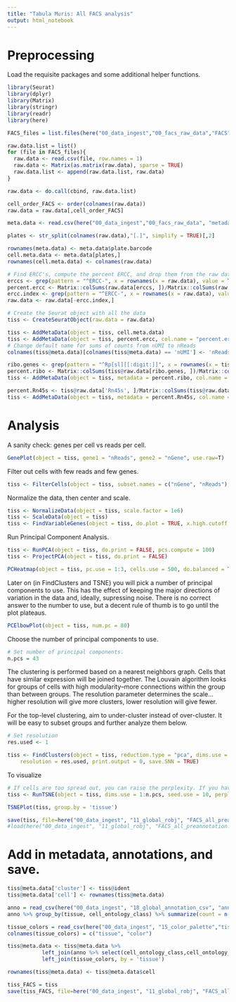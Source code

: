 ```yaml
---
title: "Tabula Muris: All FACS analysis"
output: html_notebook
---
```


# Preprocessing

Load the requisite packages and some additional helper functions.

```r
library(Seurat)
library(dplyr)
library(Matrix)
library(stringr)
library(readr)
library(here)
```


```r
FACS_files = list.files(here("00_data_ingest","00_facs_raw_data","FACS"), full.names = TRUE)

raw.data.list = list()
for (file in FACS_files){
  raw.data <- read.csv(file, row.names = 1)
  raw.data <- Matrix(as.matrix(raw.data), sparse = TRUE)
  raw.data.list <- append(raw.data.list, raw.data)
}

raw.data <- do.call(cbind, raw.data.list)
```

```r
cell_order_FACS <- order(colnames(raw.data))
raw.data = raw.data[,cell_order_FACS]
```


```r
meta.data <- read.csv(here("00_data_ingest","00_facs_raw_data", "metadata_FACS.csv"))

plates <- str_split(colnames(raw.data),"[.]", simplify = TRUE)[,2]

rownames(meta.data) <- meta.data$plate.barcode
cell.meta.data <- meta.data[plates,]
rownames(cell.meta.data) <- colnames(raw.data)
```

```r
# Find ERCC's, compute the percent ERCC, and drop them from the raw data.
erccs <- grep(pattern = "^ERCC-", x = rownames(x = raw.data), value = TRUE)
percent.ercc <- Matrix::colSums(raw.data[erccs, ])/Matrix::colSums(raw.data)
ercc.index <- grep(pattern = "^ERCC-", x = rownames(x = raw.data), value = FALSE)
raw.data <- raw.data[-ercc.index,]
```

```r
# Create the Seurat object with all the data
tiss <- CreateSeuratObject(raw.data = raw.data)

tiss <- AddMetaData(object = tiss, cell.meta.data)
tiss <- AddMetaData(object = tiss, percent.ercc, col.name = "percent.ercc")
# Change default name for sums of counts from nUMI to nReads
colnames(tiss@meta.data)[colnames(tiss@meta.data) == 'nUMI'] <- 'nReads'
```

```r
ribo.genes <- grep(pattern = "^Rp[sl][[:digit:]]", x = rownames(x = tiss@data), value = TRUE)
percent.ribo <- Matrix::colSums(tiss@raw.data[ribo.genes, ])/Matrix::colSums(tiss@raw.data)
tiss <- AddMetaData(object = tiss, metadata = percent.ribo, col.name = "percent.ribo")
```

```r
percent.Rn45s <- tiss@raw.data['Rn45s', ]/Matrix::colSums(tiss@raw.data)
tiss <- AddMetaData(object = tiss, metadata = percent.Rn45s, col.name = "percent.Rn45s")
```

# Analysis

A sanity check: genes per cell vs reads per cell.

```r
GenePlot(object = tiss, gene1 = "nReads", gene2 = "nGene", use.raw=T)
```

Filter out cells with few reads and few genes.

```r
tiss <- FilterCells(object = tiss, subset.names = c("nGene", "nReads"), low.thresholds = c(500, 50000))
```

Normalize the data, then center and scale.

```r
tiss <- NormalizeData(object = tiss, scale.factor = 1e6)
tiss <- ScaleData(object = tiss)
tiss <- FindVariableGenes(object = tiss, do.plot = TRUE, x.high.cutoff = Inf, y.cutoff = 0.5)
```

Run Principal Component Analysis.
```r
tiss <- RunPCA(object = tiss, do.print = FALSE, pcs.compute = 100)
tiss <- ProjectPCA(object = tiss, do.print = FALSE)
```

```r
PCHeatmap(object = tiss, pc.use = 1:3, cells.use = 500, do.balanced = TRUE, label.columns = FALSE, num.genes = 8)
```

Later on (in FindClusters and TSNE) you will pick a number of principal components to use. This has the effect of keeping the major directions of variation in the data and, ideally, supressing noise. There is no correct answer to the number to use, but a decent rule of thumb is to go until the plot plateaus.

```r
PCElbowPlot(object = tiss, num.pc = 80)
```

Choose the number of principal components to use.
```r
# Set number of principal components.
n.pcs = 43
```

The clustering is performed based on a nearest neighbors graph. Cells that have similar expression will be joined together. The Louvain algorithm looks for groups of cells with high modularity--more connections within the group than between groups. The resolution parameter determines the scale...higher resolution will give more clusters, lower resolution will give fewer.

For the top-level clustering, aim to under-cluster instead of over-cluster. It will be easy to subset groups and further analyze them below.

```r
# Set resolution
res.used <- 1

tiss <- FindClusters(object = tiss, reduction.type = "pca", dims.use = 1:n.pcs,
    resolution = res.used, print.output = 0, save.SNN = TRUE)
```

To visualize
```r
# If cells are too spread out, you can raise the perplexity. If you have few cells, try a lower perplexity (but never less than 10).
tiss <- RunTSNE(object = tiss, dims.use = 1:n.pcs, seed.use = 10, perplexity=30)
```

```r
TSNEPlot(tiss, group.by = 'tissue')
```

```r
save(tiss, file=here("00_data_ingest", "11_global_robj", "FACS_all_preannotation.Robj"))
#load(here("00_data_ingest", "11_global_robj", "FACS_all_preannotation.Robj"))
```

# Add in metadata, annotations, and save.

```r
tiss@meta.data['cluster'] <- tiss@ident
tiss@meta.data['cell'] <- rownames(tiss@meta.data)
```

```r
anno = read_csv(here("00_data_ingest", "18_global_annotation_csv", "annotations_FACS.csv"))
anno %>% group_by(tissue, cell_ontology_class) %>% summarize(count = n())
```

```r
tissue_colors = read_csv(here("00_data_ingest", "15_color_palette","tissue_colors.csv"))
colnames(tissue_colors) = c("tissue", "color")
```


```r
tiss@meta.data <- tiss@meta.data %>%
		   left_join(anno %>% select(cell_ontology_class,cell_ontology_id,free_annotation, cell), by = 'cell') %>%
		   left_join(tissue_colors, by = 'tissue')

rownames(tiss@meta.data) <- tiss@meta.data$cell
```

```r
tiss_FACS = tiss
save(tiss_FACS, file=here("00_data_ingest", "11_global_robj", "FACS_all.Robj"))
```
